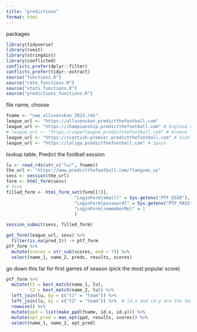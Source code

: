 ```yaml
---
title: "predictions"
format: html
---
```


packages

```r
library(tidyverse)
library(rvest)
library(stringdist)
library(conflicted)
conflicts_prefer(dplyr::filter)
conflicts_prefer(tidyr::extract)
source("functions.R")
source("rate_functions.R")
source("stats_functions.R")
source("predictions_functions.R")
```

file name, choose

```r
fname <- "swe_allsvenskan_2023.rds"
league_url <- "https://allsvenskan.predictthefootball.com"
league_url <- "https://championship.predictthefootball.com" # England championship
# league_url <- "https://superleague.predictthefootball.com" # Greece
league_url <- "https://scottish-premier.predictthefootball.com" # Scotland
league_url <- "https://laliga.predictthefootball.com" # Spain

```

lookup table, Predict the football session

```r
lu <- read_rds(str_c("lu/", fname))
the_url <- "https://www.predictthefootball.com/?lang=en_us"
sess <- session(the_url)
form <- html_form(sess)
# form
filled_form <- html_form_set(form[[1]],
                          "LoginForm[email]" = Sys.getenv("PTF_USER"),
                          "LoginForm[password]" = Sys.getenv("PTF_PASS"),
                          "LoginForm[rememberMe]" = 1
                          )

session_submit(sess, filled_form)
```

```r
get_form(league_url, sess) %>% 
  filter(is.na(pred_1)) -> ptf_form
ptf_form %>% 
  mutate(scores = str_sub(scores, end = 7)) %>% 
  select(name_1, name_2, preds, results, scores)
```

go down this far for first games of season (pick the most popular score)

```r
ptf_form %>% 
  mutate(t1 = best_match(name_1, lu),
         t2 = best_match(name_2, lu)) %>% 
  left_join(lu, by = c("t1" = "team")) %>% 
  left_join(lu, by = c("t2" = "team")) %>%  # id.x and id.y are the teams to look up
  rowwise() %>% 
  mutate(ppd = list(make_ppd(fname, id.x, id.y))) %>% 
  mutate(opt_pred = max_ept(ppd, results, scores)) %>% 
  select(name_1, name_2, opt_pred)
```
